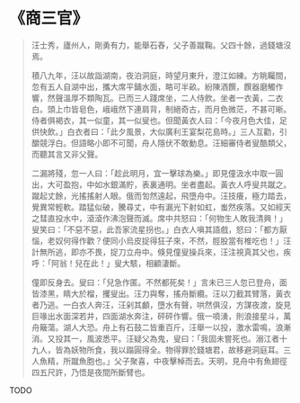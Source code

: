 # 《商三官》

> 汪士秀，廬州人，剛勇有力，能舉石舂，父子善蹴鞠。父四十餘，過錢塘沒焉。
>
> 積八九年，汪以故詣湖南，夜泊洞庭，時望月東升，澄江如練。方眺矚間，忽有五人自湖中出，攜大席平鋪水面，略可半畝。紛陳酒饌，饌器磨觸作響，然聲溫厚不類陶瓦。已而三人踐席坐，二人侍飲。坐者一衣黃，二衣白。頭上巾皆皂色，峨峨然下連肩背，制絕奇古，而月色微茫，不甚可晰。侍者俱褐衣，其一似童，其一似叟也。但聞黃衣人曰：「今夜月色大佳，足供快飲。」白衣者曰：「此夕風景，大似廣利王宴梨花島時。」三人互勸，引釂競浮白。但語略小即不可聞，舟人隱伏不敢動息。汪細審侍者叟酷類父，而聽其言又非父聲。
>
> 二漏將殘，忽一人曰：「趁此明月，宜一擊球為樂。」即見僮汲水中取一圓出，大可盈抱，中如水銀滿貯，表裏通明。坐者盡起。黃衣人呼叟共蹴之。蹴起丈餘，光搖搖射人眼。俄而訇然遠起，飛墮舟中。汪技癢，極力踏去，覺異常輕軟。踏猛似破，騰尋丈，中有漏光下射如虹，蚩然疾落。又如經天之彗直投水中，滾滾作沸泡聲而滅。席中共怒曰：「何物生人敗我清興！」叟笑曰：「不惡不惡，此吾家流星拐也。」白衣人嗔其語戲，怒曰：「都方厭惱，老奴何得作歡？便同小烏皮捉得狂子來，不然，脛股當有椎吃也！」汪計無所逃，即亦不畏，捉刀立舟中。倏見僮叟操兵來，汪注視真其父也，疾呼：「阿翁！兒在此！」叟大駭，相顧淒斷。
>
> 僮即反身去。叟曰：「兒急作匿。不然都死矣！」言未已三人忽已登舟，面皆漆黑，睛大於榴，攫叟出。汪力與奪，搖舟斷纜。汪以刀截其臂落，黃衣者乃逃。一白衣人奔汪，汪剁其顱，墮水有聲，哄然俱沒，方謀夜渡，旋見巨喙出水面深若井，四面湖水奔注，砰砰作響。俄一噴湧，則浪接星斗，萬舟簸蕩。湖人大恐。舟上有石鼓二皆重百斤，汪舉一以投，激水雷鳴，浪漸消。又投其一，風波悉平。汪疑父為鬼，叟曰：「我固未嘗死也。溺江者十九人，皆為妖物所食，我以蹋圓得全。物得罪於錢塘君，故移避洞庭耳。三人魚精，所蹴魚胞也。」父子聚喜，中夜擊棹而去。天明，見舟中有魚翅徑四五尺許，乃悟是夜間所斷臂也。

TODO
